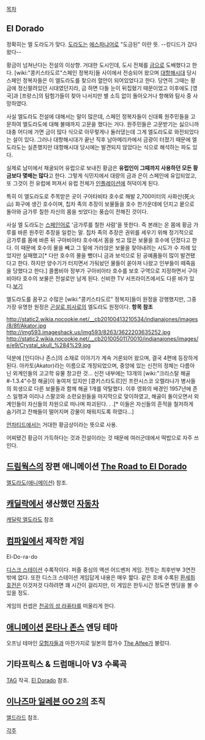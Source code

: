 [[목차]]

== El Dorado ==
정확히는 엘 도라도가 맞다.
[[도라도]]는 [[에스파냐어]]로 "도금된" 이란 뜻. --캉디드가 갔다 왔다--

황금이 넘쳐난다는 전설의 이상향. 거대한 도시인데, 도시 전체를 [[금]]으로 도배했다고 한다. [wiki:"콩키스타도르"스페인 정복자]들 사이에서 전승되어 왔으며 [[대항해시대]] 당시 스페인 정복자들은 이 엘도라도를 찾으러 혈안이 되어있었다고 한다. 당연히 그때는 황금에 정신팔려있던 시대였던지라, 금 하면 다들 눈이 뒤집혔기 때문이었고 이후에도 [영국]과 [프랑스]의 탐험가들이 찾아 나서지만 별 소득 없이 돌아오거나 항해와 탐사 중 사망하였다.

사실 엘도라도 전설에 대해서는 말이 많은데, 스페인 정복자들이 신대륙 원주민들을 고문하여 엘도라도에 대해 불때까지 고문을 했다는 거다. 원주민들은 고문받기는 싫으니까 대충 어디에 가면 금이 많다 식으로 아무렇게나 둘러댔는데 그게 엘도라도로 와전되었다는 설이 있다. 그러나 대항해시대가 끝난 직후 남아메리카에서 금광이 터졌기 때문에 엘도라도는 실존했지만 대항해시대 당시에는 발견되지 않았다는 식으로 해석하는 파도 있다.

실제로 남미에서 채굴되어 유럽으로 보내진 황금은 '''유럽인이 그때까지 사용하던 모든 황금보다 몇배는 많다'''고 한다. 그렇게 식민지에서 대량의 금과 은이 스페인에 유입되었고, 또 그것이 전 유럽에 퍼져서 유럽 전체가 [[인플레이션]]에 허덕이게 된다.

특히 이 엘도라도로 주목받은 곳이 구아타비타 호수로 해발 2,700미터의 사화산(死火山) 화구에 생긴 호수이며, 칩차 족의 추장이 보물들을 호수 한가운데에 던지고  뭍으로 돌아와 금가루 칠한 자신의 몸을 씻었다는 풍습이 전해진 것이다.

사실 엘 도라도는 [[스페인어]]로 '금가루를 칠한 사람'을 뜻한다. 즉 본래는 온 몸에 황금 가루를 바른 원주민 추장을 일컫는 말. 칩차 족의 추장은 권위를 세우기 위해 정기적으로 금가루를 몸에 바른 뒤 구아비아타 호수에서 몸을 씻고 많은 보물을 호수에 던졌다고 한다. 이 때문에 호수의 물을 빼고 그 밑에 가라앉은 보물을 찾아내려는 시도가 수 차례 있었지만 실패했고[* 다만 호수의 물을 뺐더니 금과 보석으로 된 공예품들이 많이 발견됐다고 한다. 하지만 양수기가 터지면서 가둬놨던 물들이 쏟아져 나왔고 인부들이 떼죽음을 당했다고 한다.] 콜롬비아 정부가 구아비아타 호수를 보호 구역으로 지정하면서 구아비아타 호수의 보물은 전설로만 남게 된다. 신비한 TV 서프라이즈에서도 다룬 바가 있다.[http://www.youtube.com/watch?v=nEeeixmr-Oo 보기]

엘도라도를 꿈꾸고 수많은 [wiki:"콩키스타도르" 정복자]들이 원정을 강행했지만, 그중 가장 유명한 원정은 [[곤살로 피사로]]의 엘도라도 원정이다. '''항목 참조'''

http://static2.wikia.nocookie.net/__cb20100413210534/indianajones/images/8/8f/Akator.jpg
http://img593.imageshack.us/img593/8263/3622203635252.jpg
http://static2.wikia.nocookie.net/__cb20100501170010/indianajones/images/e/e9/Crystal_skull_%284%29.jpg

덕분에 [인디아나 존스]의 소재로 이야기가 계속 거론되어 왔으며, 결국 4편에 등장하게 된다. 아카토(Akator)라는 이름으로 개칭되었으며, 중앙에 있는 신전의 정체는 다름아닌 외계인들의 고고학 유물 창고란 것... 신전 내부에는 13개의 [wiki:"크리스탈 해골#-1.3.4"수정 해골]이 놓여져 있지만 [콩키스타도르]인 프란시스코 오렐라나가 병사들의 희생으로 다른 보물들과 함께 해골 1개를 약탈했다. 이후 영화의 배경인 1957년에 존스 일행과 이리나 스팔코와 소련요원들을 마지막으로 맞이하였고, 해골이 돌이오면서 외계인들이 자신들의 차원으로 떠나며 파괴된다. . .[* 이들은 자신들의 흔적을 철저하게 숨기려고 잔해들이 떨어지며 강물이 채워지도록 하였다...]

[[언차티드]]에서는 거대한 황금상이라는 뜻으로 사용.

어찌됐건 황금이 가득하다는 것과 전설이라는 것 때문에 여러군데에서 떡밥으로 자주 쓰인다.

== [[드림웍스]]의 장편 애니메이션 [[엘도라도(애니메이션)|The Road to El Dorado]] ==
[[엘도라도(애니메이션)]] 참조.

== [[캐딜락]]에서 생산했던 [[자동차]] ==

[[캐딜락 엘도라도]] 참조

== [[컴파일]]에서 제작한 게임 ==
El-Do･ra･do

[[디스크 스테이션]] 수록작이다. 퍼즐 중심의 액션 어드벤처 게임. 전투는 최후반부 3연전밖에 없다. 또한 디스크 스테이션 게임답게 내용은 매우 짧다. 같은 호에 수록된 [[환세취호전]]은 이것저것 다하려면 꽤 시간이 걸리지만, 이 게임은 한두시간 정도면 엔딩을 볼 수 있을 정도.

게임의 컨셉은 [[천공의 성 라퓨타]]를 떠올리게 한다.

== [[애니메이션]] [[몬타나 존스]] 엔딩 테마 ==
오프닝 테마인 [[모험자들]]과 마찬가지로 일본의 팝가수 [[The Alfee]]가 불렀다.

== 기타프릭스 & 드럼매니아 V3 수록곡 ==
[[TAG]] 작곡. [[El Dorado]] 참조.

== [[이나즈마 일레븐 GO 2]]의 조직 ==
[[엘드라드]] 참조.

[[각주]]
